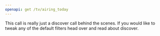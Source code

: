 ```yaml
---
openapi: get /tv/airing_today
---
```


<Note>
    This call is really just a discover call behind the scenes. 
    If you would like to tweak any of the default filters head over and read about discover.
</Note>